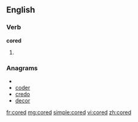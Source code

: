 ==English==

===Verb===
'''cored'''

# {{past of|[[core]]}}

===Anagrams===
* {{alphagram|cdeor}}
* [[coder#English|coder]]
* [[credo#English|credo]]
* [[decor#English|decor]]

[[fr:cored]]
[[mg:cored]]
[[simple:cored]]
[[vi:cored]]
[[zh:cored]]